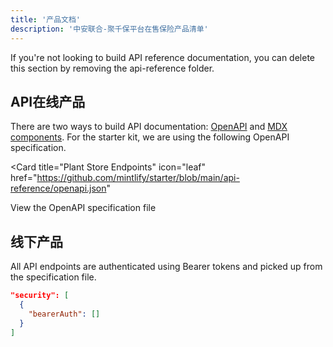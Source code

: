 ```yaml
---
title: '产品文档'
description: '中安联合-聚千保平台在售保险产品清单'
---
```


<Note>
  If you're not looking to build API reference documentation, you can delete
  this section by removing the api-reference folder.
</Note>

## API在线产品

There are two ways to build API documentation: [OpenAPI](https://mintlify.com/docs/api-playground/openapi/setup) and [MDX components](https://mintlify.com/docs/api-playground/mdx/configuration). For the starter kit, we are using the following OpenAPI specification.

<Card
  title="Plant Store Endpoints"
  icon="leaf"
  href="https://github.com/mintlify/starter/blob/main/api-reference/openapi.json"
>
  View the OpenAPI specification file
</Card>

## 线下产品

All API endpoints are authenticated using Bearer tokens and picked up from the specification file.

```json
"security": [
  {
    "bearerAuth": []
  }
]
```
